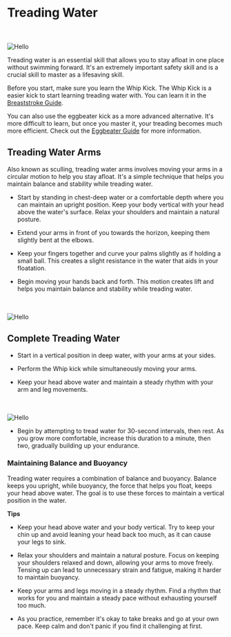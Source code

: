 
# Treading Water

<br></br>
<Image src="/images/treading.webp" alt="Hello" width={500} height={500} />

Treading water is an essential skill that allows you to stay afloat in one place without swimming forward. It's an extremely important safety skill and is a crucial skill to master as a lifesaving skill. 

Before you start, make sure you learn the Whip Kick. The Whip Kick is a easier kick to start learning treading water with. You can learn it in the [Breaststroke Guide](../../../guide/basicskills/scissorkick.mdx).

You can also use the eggbeater kick as a more advanced alternative. It's more difficult to learn, but once you master it, your treading becomes much more efficient. Check out the [Eggbeater Guide](../../../guide/advancedskills/eggbeater.mdx) for more information.

## Treading Water Arms

Also known as sculling, treading water arms involves moving your arms in a circular motion to help you stay afloat. It's a simple technique that helps you maintain balance and stability while treading water.

- Start by standing in chest-deep water or a comfortable depth where you can maintain an upright position. Keep your body vertical with your head above the water's surface. Relax your shoulders and maintain a natural posture.

- Extend your arms in front of you towards the horizon, keeping them slightly bent at the elbows. 

- Keep your fingers together and curve your palms slightly as if holding a small ball. This creates a slight resistance in the water that aids in your floatation.

- Begin moving your hands back and forth. This motion creates lift and helps you maintain balance and stability while treading water.

<br></br>
<Image src="/images/sculling.gif" alt="Hello" width={500} height={500} />


## Complete Treading Water

- Start in a vertical position in deep water, with your arms at your sides.

- Perform the Whip kick while simultaneously moving your arms.

- Keep your head above water and maintain a steady rhythm with your arm and leg movements.

<br></br>
<Image src="/images/treadingfull.gif" alt="Hello" width={500} height={500} />

- Begin by attempting to tread water for 30-second intervals, then rest. As you grow more comfortable, increase this duration to a minute, then two, gradually building up your endurance.

### Maintaining Balance and Buoyancy

Treading water requires a combination of balance and buoyancy. Balance keeps you upright, while buoyancy, the force that helps you float, keeps your head above water. The goal is to use these forces to maintain a vertical position in the water.

**Tips**

- Keep your head above water and your body vertical. Try to keep your chin up and avoid leaning your head back too much, as it can cause your legs to sink.

- Relax your shoulders and maintain a natural posture. Focus on keeping your shoulders relaxed and down, allowing your arms to move freely. Tensing up can lead to unnecessary strain and fatigue, making it harder to maintain buoyancy.

- Keep your arms and legs moving in a steady rhythm. Find a rhythm that works for you and maintain a steady pace without exhausting yourself too much.

- As you practice, remember it's okay to take breaks and go at your own pace. Keep calm and don't panic if you find it challenging at first.
